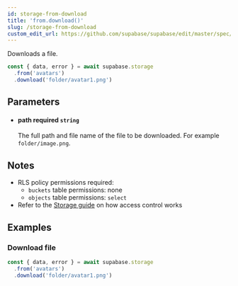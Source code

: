 ```yaml
---
id: storage-from-download
title: 'from.download()'
slug: /storage-from-download
custom_edit_url: https://github.com/supabase/supabase/edit/master/spec/supabase_js_v2_legacy.yml
---
```



Downloads a file.

```js
const { data, error } = await supabase.storage
  .from('avatars')
  .download('folder/avatar1.png')
```

## Parameters

<ul className="method-list-group">
  
<li className="method-list-item">
  <h4 className="method-list-item-label">
    <span className="method-list-item-label-name">
      path
    </span>
    <span className="method-list-item-label-badge required">
      required
    </span>
    <span className="method-list-item-validation">
      <code>string</code>
    </span>
  </h4>
  <div class="method-list-item-description">

The full path and file name of the file to be downloaded. For example `folder/image.png`.

  </div>
  
</li>

</ul>

## Notes

- RLS policy permissions required:
  - `buckets` table permissions: none
  - `objects` table permissions: `select`
- Refer to the [Storage guide](/docs/guides/storage#access-control) on how access control works

## Examples

### Download file

```js
const { data, error } = await supabase.storage
  .from('avatars')
  .download('folder/avatar1.png')
```
